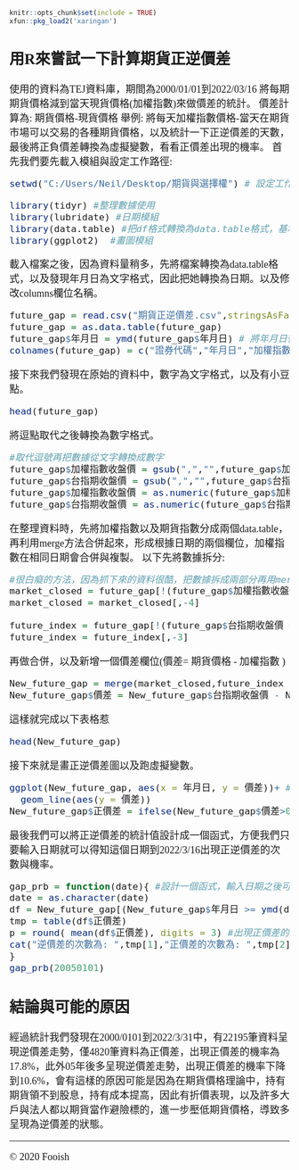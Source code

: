 ```r
knitr::opts_chunk$set(include = TRUE)
xfun::pkg_load2('xaringan')
```

<font face="微軟雅黑">
<font size = 4>

## 用R來嘗試一下計算期貨正逆價差

使用的資料為TEJ資料庫，期間為2000/01/01到2022/03/16
將每期期貨價格減到當天現貨價格(加權指數)來做價差的統計。 價差計算為:
期貨價格-現貨價格 舉例:
將每天加權指數價格-當天在期貨市場可以交易的各種期貨價格，以及統計一下正逆價差的天數，最後將正負價差轉換為虛擬變數，看看正價差出現的機率。
首先我們要先載入模組與設定工作路徑:

```r
setwd("C:/Users/Neil/Desktop/期貨與選擇權") # 設定工作目錄
```
```r
library(tidyr) #整理數據使用
library(lubridate) #日期模組
library(data.table) #把df格式轉換為data.table格式，基本上操作方式一樣，但在處理大量資料(萬筆)的時候，速度有明顯差異
library(ggplot2)  #畫圖模組
```
載入檔案之後，因為資料量稍多，先將檔案轉換為data.table格式，以及發現年月日為文字格式，因此把她轉換為日期。以及修改columns欄位名稱。
```r
future_gap = read.csv("期貨正逆價差.csv",stringsAsFactors = FALSE) 
future_gap = as.data.table(future_gap)
future_gap$年月日 = ymd(future_gap$年月日) # 將年月日從字串轉換為日期格式
colnames(future_gap) = c("證券代碼","年月日","加權指數收盤價","台指期收盤價") #重新命名欄位名稱
```
接下來我們發現在原始的資料中，數字為文字格式，以及有小豆點。

```r
head(future_gap)
```

將逗點取代之後轉換為數字格式。

```r
#取代逗號再把數據從文字轉換成數字
future_gap$加權指數收盤價 = gsub(",","",future_gap$加權指數收盤價)  
future_gap$台指期收盤價 = gsub(",","",future_gap$台指期收盤價)
future_gap$加權指數收盤價 = as.numeric(future_gap$加權指數收盤價)
future_gap$台指期收盤價 = as.numeric(future_gap$台指期收盤價)
```

在整理資料時，先將加權指數以及期貨指數分成兩個data.table，再利用merge方法合併起來，形成根據日期的兩個欄位，加權指數在相同日期會合併與複製。
以下先將數據拆分:

```r
#很白癡的方法，因為抓下來的資料很酷，把數據拆成兩部分再用merge 方法合併，
market_closed = future_gap[!(future_gap$加權指數收盤價 == ""),]  #df[row,col]
market_closed = market_closed[,-4]

future_index = future_gap[!(future_gap$台指期收盤價 == ""),]
future_index = future_index[,-3]
```

再做合併，以及新增一個價差欄位(價差= 期貨價格 - 加權指數 )

```r
New_future_gap = merge(market_closed,future_index , by = "年月日" ,all = TRUE) #根據年月日合併資料，保留所有數據
New_future_gap$價差 = New_future_gap$台指期收盤價 - New_future_gap$加權指數收盤價 #新增一個欄位做數據加減
```

這樣就完成以下表格惹

```r
head(New_future_gap)
```

接下來就是畫正逆價差圖以及跑虛擬變數。

```r
ggplot(New_future_gap, aes(x = 年月日, y = 價差))+ #畫圖
  geom_line(aes(y = 價差))
New_future_gap$正價差 = ifelse(New_future_gap$價差>0  ,1,0) #將價差轉換成01虛擬變數
```

最後我們可以將正逆價差的統計值設計成一個函式，方便我們只要輸入日期就可以得知這個日期到2022/3/16出現正逆價差的次數與機率。

```r
gap_prb = function(date){ #設計一個函式，輸入日期之後可以吐出正逆價差次數，以及出現正價差的機率
date = as.character(date)
df = New_future_gap[(New_future_gap$年月日 >= ymd(date)),]
tmp = table(df$正價差)
p = round( mean(df$正價差), digits = 3) #出現正價差的機率
cat("逆價差的次數為: ",tmp[1],"正價差的次數為: ",tmp[2],"正價差的機率為: ",p*100 , "%")
}
gap_prb(20050101)
```

## 結論與可能的原因

經過統計我們發現在2000/0101到2022/3/31中，有22195筆資料呈現逆價差走勢，僅4820筆資料為正價差，出現正價差的機率為17.8%，此外05年後多呈現逆價差走勢，出現正價差的機率下降到10.6%，會有這樣的原因可能是因為在期貨價格理論中，持有期貨領不到股息，持有成本提高，因此有折價表現，以及許多大戶與法人都以期貨當作避險標的，進一步壓低期貨價格，導致多呈現為逆價差的狀態。

__________________________________________________________________________________
<footer>
    <p>© 2020 Fooish</p>
    <!-- A footer for the page. -->
  </footer>


</font>
</font>

